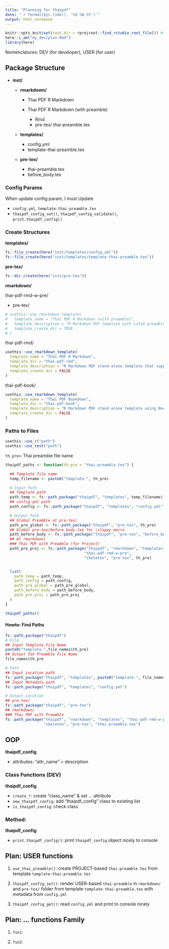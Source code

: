 ```yaml
---
title: "Planning for thaipdf"
date: "`r format(Sys.time(), '%d %B %Y')`"
output: html_notebook
---
```


```r
knitr::opts_knit$set(root.dir = rprojroot::find_rstudio_root_file()) # Set WD to Root
here::i_am("my_dev/plan.Rmd")
library(here)
```



Nomenclatures: DEV (for developer), USER (for user)

## Package Structure

-   **inst/**

    -   **rmarkdown/**

        -   Thai PDF R Markdown

        -   Thai PDF R Markdown (with preamble)

            -   Rmd
            -   pre-tex/ thai-preamble.tex

    -   **templates/**

        -   config.yml
        -   template-thai-preamble.tex

    -   **pre-tex/**

        -   thai-preamble.tex
        -   before_body.tex


### Config Params

When update config param, I must Update

- `config.yml`, `template-thai-preamble.tex`
- `thaipdf_config_set()`, `thaipdf_config_validate()`, `print.thaipdf_config()`


### Create Structures

**templates/**

```r
fs::file_create(here("inst/templates/config.yml"))
fs::file_create(here("inst/templates/template-thai-preamble.tex"))
```

**pre-tex/**

```r
fs::dir_create(here("inst/pre-tex"))
```

**rmarkdown/**

thai-pdf-rmd-w-pre/

- pre-tex/

```r
# usethis::use_rmarkdown_template(
#   template_name = "Thai PDF R Markdown (with preamble)",
#   template_description = "R Markdown PDF template with LaTeX preamble file that supports Thai language.",
#   template_create_dir = TRUE
# )
```

thai-pdf-rmd/

```r
usethis::use_rmarkdown_template(
  template_name = "Thai PDF R Markdown",
  template_dir = "thai-pdf-rmd",
  template_description = "R Markdown PDF stand-alone template that supports Thai language.",
  template_create_dir = FALSE
)
```





thai-pdf-book/


```r
usethis::use_rmarkdown_template(
  template_name = "Thai PDF Bookdown",
  template_dir = "thai-pdf-book",
  template_description = "R Markdown PDF stand-alone template using Bookdown that supports Thai language.",
  template_create_dir = FALSE
)
```




### Paths to Files


```r
usethis::use_r("path")
usethis::use_test("path")
```


`th_pre`= Thai preamble file name

```r
thaipdf_paths <- function(th_pre = "thai-preamble.tex") {

  ## Template file name
  temp_filename <- paste0("template-", th_pre)

  # Input Path
  ## Template path
  path_temp <- fs::path_package("thaipdf", "templates", temp_filename)
  ## config.yml path
  path_config <- fs::path_package("thaipdf", "templates", "config.yml")

  # Output Path
  ## Global Preamble at pre-tex/
  path_pre_global <- fs::path_package("thaipdf", "pre-tex", th_pre)
  ## Global pre-tex/before_body.tex for \sloppy macro
  path_before_body <- fs::path_package("thaipdf", "pre-tex", "before_body.tex")
  ## At rmarkdown/
  ### Thai PDF with Preamble (for Project)
  path_pre_proj <- fs::path_package("thaipdf", "rmarkdown", "templates",
                                   "thai-pdf-rmd-w-pre", 
                                   "skeleton", "pre-tex", th_pre)


  list(
    path_temp = path_temp,
    path_config = path_config,
    path_pre_global = path_pre_global,
    path_before_body = path_before_body,
    path_pre_proj = path_pre_proj
  )
}

thaipdf_paths()
```

#### Howto: Find Paths

```r
fs::path_package("thaipdf")
# File
## Input Template File Name
paste0("template-",file_names$th_pre)
## Output TeX Preamble File Name
file_names$th_pre

# Path
## Input Location path
fs::path_package("thaipdf", "templates", paste0("template-", file_names$th_pre))
## Input Metadata path
fs::path_package("thaipdf", "templates", "config.yml")

# Output Location
## pre-tex/
fs::path_package("thaipdf", "pre-tex")
## rmarkdown/
### Thai PDF with Preamble
fs::path_package("thaipdf", "rmarkdown", "templates", "thai-pdf-rmd-w-pre", 
                 "skeleton", "pre-tex", "thai-preamble.tex")
```



## OOP

**thaipdf_config**

-   attributes: "attr_name" = description

### Class Functions (DEV)

**thaipdf_config**

-   `create_*`: create "class_name" & set ... attribute
-   `new_thaipdf_config`: add "thaipdf_config" class to existing list 
-   `is_thaipdf_config`: check class

### Method: 

**thaipdf_config**

-   `print.thaipdf_config()`: print `thaipdf_config` object nicely to console


## Plan: USER functions

1.  `use_thai_preamble()`: create PROJECT-based `thai-preamble.tex` from template `template-thai-preamble.tex`

2.  `thaipdf_config_set()`: render USER-based `thai-preamble` in `rmarkdown/` and `pre-tex/` folder from template `template-thai-preamble.tex` with metadata from `config.yml`

3.  `thaipdf_config_get()`: read `config.yml` and print to console nicely

## Plan: ... functions Family

1.  `fun1`:

2.  `fun2`:
